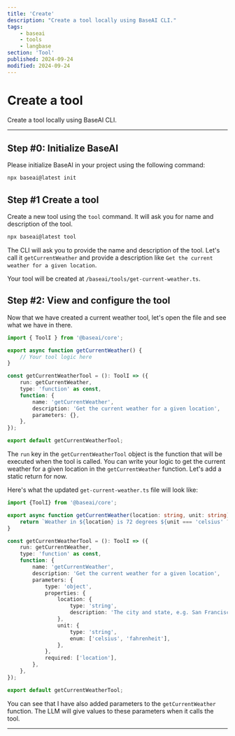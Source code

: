 ```yaml
---
title: 'Create'
description: "Create a tool locally using BaseAI CLI."
tags:
    - baseai
    - tools
    - langbase
section: 'Tool'
published: 2024-09-24
modified: 2024-09-24
---
```


# Create a tool

Create a tool locally using BaseAI CLI.

---

## Step #0: Initialize BaseAI

Please initialize BaseAI in your project using the following command:

```bash
npx baseai@latest init
```

## Step #1 Create a tool

Create a new tool using the `tool` command. It will ask you for name and description of the tool.

```bash
npx baseai@latest tool
```

The CLI will ask you to provide the name and description of the tool. Let's call it `getCurrentWeather` and provide a description like `Get the current weather for a given location`.

Your tool will be created at `/baseai/tools/get-current-weather.ts`.

## Step #2: View and configure the tool

Now that we have created a current weather tool, let's open the file and see what we have in there.

<CodeGroup exampleTitle="Current weather tool" title="getCurrentWeather tool">

```ts {{ title: './baseai/tools/get-current-weather.ts' }}
import { ToolI } from '@baseai/core';

export async function getCurrentWeather() {
	// Your tool logic here
}

const getCurrentWeatherTool = (): ToolI => ({
	run: getCurrentWeather,
	type: 'function' as const,
	function: {
		name: 'getCurrentWeather',
		description: 'Get the current weather for a given location',
		parameters: {},
	},
});

export default getCurrentWeatherTool;
```

</CodeGroup>

The `run` key in the `getCurrentWeatherTool` object is the function that will be executed when the tool is called. You can write your logic to get the current weather for a given location in the `getCurrentWeather` function. Let's add a static return for now.

Here's what the updated `get-current-weather.ts` file will look like:

<CodeGroup exampleTitle="Current weather tool" title="Configure the weather tool">

```ts {{ title: './baseai/tools/get-current-weather.ts' }}
import {ToolI} from '@baseai/core';

export async function getCurrentWeather(location: string, unit: string) {
	return `Weather in ${location} is 72 degrees ${unit === 'celsius' ? 'Celsius' : 'Fahrenheit'}`;
}

const getCurrentWeatherTool = (): ToolI => ({
	run: getCurrentWeather,
	type: 'function' as const,
	function: {
		name: 'getCurrentWeather',
		description: 'Get the current weather for a given location',
		parameters: {
			type: 'object',
			properties: {
				location: {
					type: 'string',
					description: 'The city and state, e.g. San Francisco, CA',
				},
				unit: {
					type: 'string',
					enum: ['celsius', 'fahrenheit'],
				},
			},
			required: ['location'],
		},
	},
});

export default getCurrentWeatherTool;
```

</CodeGroup>

You can see that I have also added parameters to the `getCurrentWeather` function. The LLM will give values to these parameters when it calls the tool.

---

